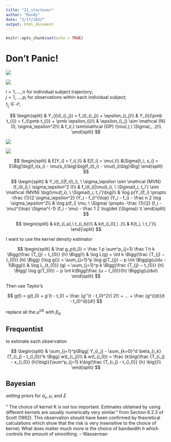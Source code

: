 ```yaml
---
title: "21_startover"
author: "Randy"
date: "2/17/2022"
output: html_document
---
```


```r
knitr::opts_chunk$set(echo = TRUE)
```

# Don't Panic!

![](figure/local5.png)

![](figure/local2.png)

$i = 1, ..., n$ for individual subject trajectory;\
$j = 1, ..., p_i$ for observations within each individual subject;\
$t_{i_j} \in \mathcal T$;

$$
\begin{split}
& Y_{i}(t_{i_j}) = f_i(t_{i_j}) + \epsilon_{i_j}\\
& Y_{i}(\pmb t_{i}) = f_i(\pmb t_{i}) + \pmb \epsilon_{i}\\
& \epsilon_{i_j} \sim \mathcal {N}(0, \sigma_\epsilon^2)\\
& f_i(.) \sim\mathcal {GP} (\mu(.),\ \Sigma(., .))\\
\end{split}
$$

![](figure/local1.0.png)

![](figure/local1.2.png)

$$
\begin{split}
& E[Y_i] = f_i(.)\\
& E[f_i] = \mu(.)\\
&\Sigma[t_i, s_i] = E\Big[\big(f_i(s_i) - \mu(s_i)\big)\big(f_i(t_i) - \mu(t_i)\big)\Big]
\end{split}
$$

$$
\begin{split}
& Y_i(t_i)|f_i(t_i), \ \sigma_\epsilon \sim \mathcal {MVN} (f_i(t_i),\ \sigma_\epsilon^2 I)\\
& f_i(t_i)|\mu(t_i), \ \Sigma(t_i, t_i') \sim \mathcal {MVN} \big(\mu(t_i), \ \Sigma(t_i, t_i')\big)\\
& \log p(Y_i|f_i) \propto -\frac {1}{2 \sigma_\epsilon^2} (Y_i - f_i)^{\top} (Y_i - f_i) - \frac n 2 \log \sigma_\epsilon^2\\
& \log p(f_i| \mu, \ \Sigma) \propto -\frac {1}{2} (f_i - \mu)^{\top} \Sigma^{-1} (f_i - \mu) - \frac 1 2 \log(det (\Sigma)) \\
\end{split}
$$

$$
\begin{split}
& k(t_{i_a},\ t_{i_b})\\
& k(t_{i_0},\ .)\\
& K(t_i, \ t_i')\\
\end{\split}
$$


I want to use the kernel density estimator

$$
\begin{split}
& \hat g_p(t_0) = \frac 1 p \sum^p_{j=1} \frac 1 h k \Bigg(\frac {T_{j} − t_{0}} {h} \Bigg)\\
& \log L(g) =  
\int k \Bigg(\frac {T_{j} − t_{0}} {h} \Bigg) (\log g()) =
\sum_{j=1}^p \log g(T_{j}) − p \int \Bigg(g(u)du - 1\Bigg)\\
& \log L_{t_{0}} (g) = \sum_{j=1}^p k \Bigg(\frac {T_{j} − t_{0}} {h} \Bigg)
\log g(T_{0}) − p \int k\Bigg(\frac {u − t_{0}}{h} \Bigg)g(u)du\\
\end{split}
$$

Then use Taylor's

$$
g(t) = g(t_0) + g'(t - t_0) + \frac {g''(t - t_0)^2}{ 2!} + ... + \frac {g^{(d)}(t - t_0)^d}{d!}
$$

replace all the $\mu^{(d)}$ with $\beta_d$

## Frequentist

to estimate each observation

$$
\begin{split}
& \sum_{j=1}^p\Bigg[ Y_{i_j} - \sum_{k=0}^d \beta_{i_k}(T_{i_j} - t_{i_0})^k \Bigg] w(t_{i_j})\\
& w(t_{i_0}) = \frac {k\big(\frac {T_{i_j} - x_{i_0}} {h}\big)}{\sum^p_{j=1} k\big(\frac {T_{i_j} - t_{i_0}} {h} \big)}\\
\end{split}
$$

## Bayesian

setting priors for $\sigma_\epsilon$, $\mu$, and $\Sigma$

" The choice of kernel K is not too important. Estimates obtained by using different kernels are usually numerically very similar." from Section 6.2.3 of Scott (1992). This observation should have been confirmed by theoretical calculations which show that the risk is very insensitive to the choice of kernel; What does matter much more is the choice of bandwidth $h$ which controls the amount of smoothing. -- Wasserman
